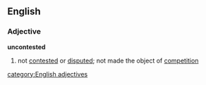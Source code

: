 ==English==
===Adjective===
'''uncontested'''
#not [[contested]] or [[disputed]]; not made the object of [[competition]]
[[category:English adjectives]]